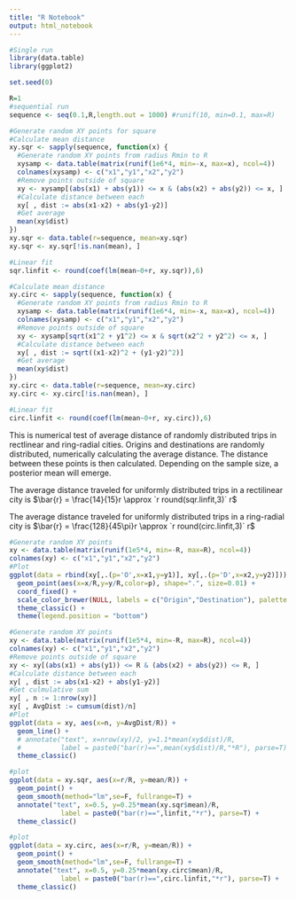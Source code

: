 ```yaml
---
title: "R Notebook"
output: html_notebook
---
```


```r
#Single run
library(data.table)
library(ggplot2)

set.seed(0)

R=1
#sequential run
sequence <- seq(0.1,R,length.out = 1000) #runif(10, min=0.1, max=R) 

#Generate random XY points for square
#Calculate mean distance
xy.sqr <- sapply(sequence, function(x) {
  #Generate random XY points from radius Rmin to R
  xysamp <- data.table(matrix(runif(1e6*4, min=-x, max=x), ncol=4))
  colnames(xysamp) <- c("x1","y1","x2","y2")
  #Remove points outside of square
  xy <- xysamp[(abs(x1) + abs(y1)) <= x & (abs(x2) + abs(y2)) <= x, ]
  #Calculate distance between each
  xy[ , dist := abs(x1-x2) + abs(y1-y2)]
  #Get average
  mean(xy$dist)
})
xy.sqr <- data.table(r=sequence, mean=xy.sqr)
xy.sqr <- xy.sqr[!is.nan(mean), ]

#Linear fit
sqr.linfit <- round(coef(lm(mean~0+r, xy.sqr)),6)

#Calculate mean distance
xy.circ <- sapply(sequence, function(x) {
  #Generate random XY points from radius Rmin to R
  xysamp <- data.table(matrix(runif(1e6*4, min=-x, max=x), ncol=4))
  colnames(xysamp) <- c("x1","y1","x2","y2")
  #Remove points outside of square
  xy <- xysamp[sqrt(x1^2 + y1^2) <= x & sqrt(x2^2 + y2^2) <= x, ]
  #Calculate distance between each
  xy[ , dist := sqrt((x1-x2)^2 + (y1-y2)^2)]
  #Get average
  mean(xy$dist)
})
xy.circ <- data.table(r=sequence, mean=xy.circ)
xy.circ <- xy.circ[!is.nan(mean), ]

#Linear fit
circ.linfit <- round(coef(lm(mean~0+r, xy.circ)),6)

```

This is numerical test of average distance of randomly distributed trips in rectlinear and ring-radial cities. Origins and destinations are randomly distributed, numerically calculating the average distance. The distance between these points is then calculated. Depending on the sample size, a posterior mean will emerge. 

The average distance traveled for uniformly distributed trips in a rectilinear city is $\bar{r} = \frac{14}{15}r \approx `r round(sqr.linfit,3)` r$

The average distance traveled for uniformly distributed trips in a ring-radial city is $\bar{r} = \frac{128}{45\pi}r \approx `r round(circ.linfit,3)` r$


```r
#Generate random XY points
xy <- data.table(matrix(runif(1e5*4, min=-R, max=R), ncol=4))
colnames(xy) <- c("x1","y1","x2","y2")
#Plot
ggplot(data = rbind(xy[,.(p='O',x=x1,y=y1)], xy[,.(p='D',x=x2,y=y2)])) + 
  geom_point(aes(x=x/R,y=y/R,color=p), shape=".", size=0.01) +
  coord_fixed() +
  scale_color_brewer(NULL, labels = c("Origin","Destination"), palette = "Set1") +
  theme_classic() +
  theme(legend.position = "bottom")

```

```r
#Generate random XY points
xy <- data.table(matrix(runif(1e5*4, min=-R, max=R), ncol=4))
colnames(xy) <- c("x1","y1","x2","y2")
#Remove points outside of square
xy <- xy[(abs(x1) + abs(y1)) <= R & (abs(x2) + abs(y2)) <= R, ]
#Calculate distance between each
xy[ , dist := abs(x1-x2) + abs(y1-y2)]
#Get culmulative sum
xy[ , n := 1:nrow(xy)]
xy[ , AvgDist := cumsum(dist)/n]
#Plot
ggplot(data = xy, aes(x=n, y=AvgDist/R)) + 
  geom_line() +
  # annotate("text", x=nrow(xy)/2, y=1.1*mean(xy$dist)/R,
  #          label = paste0("bar(r)==",mean(xy$dist)/R,"*R"), parse=T) +
  theme_classic()
```     



```r
#plot
ggplot(data = xy.sqr, aes(x=r/R, y=mean/R)) + 
  geom_point() +
  geom_smooth(method="lm",se=F, fullrange=T) +
  annotate("text", x=0.5, y=0.25*mean(xy.sqr$mean)/R,
             label = paste0("bar(r)==",linfit,"*r"), parse=T) +
  theme_classic()
```


```r
#plot
ggplot(data = xy.circ, aes(x=r/R, y=mean/R)) + 
  geom_point() +
  geom_smooth(method="lm",se=F, fullrange=T) +
  annotate("text", x=0.5, y=0.25*mean(xy.circ$mean)/R,
             label = paste0("bar(r)==",circ.linfit,"*r"), parse=T) +
  theme_classic()
```

